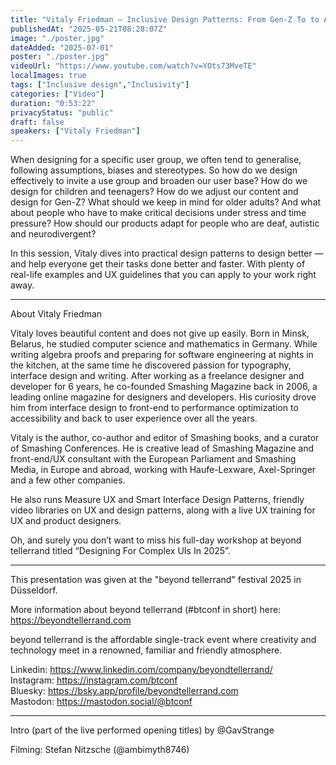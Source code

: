 ```yaml
---
title: "Vitaly Friedman – Inclusive Design Patterns: From Gen-Z To to Aging Audiences – btconf Düsseldorf 25"
publishedAt: "2025-05-21T08:28:07Z"
image: "./poster.jpg"
dateAdded: "2025-07-01"
poster: "./poster.jpg"
videoUrl: "https://www.youtube.com/watch?v=YOts73MveTE"
localImages: true
tags: ["Inclusive design","Inclusivity"]
categories: ["Video"]
duration: "0:53:22"
privacyStatus: "public"
draft: false
speakers: ["Vitaly Friedman"]
---
```

When designing for a specific user group, we often tend to generalise, following assumptions, biases and stereotypes. So how do we design effectively to invite a use group and broaden our user base? How do we design for children and teenagers? How do we adjust our content and design for Gen-Z? What should we keep in mind for older adults? And what about people who have to make critical decisions under stress and time pressure?
How should our products adapt for people who are deaf, autistic and neurodivergent?

In this session, Vitaly dives into practical design patterns to design better — and help everyone get their tasks done better and faster. With plenty of real-life examples and UX guidelines that you can apply to your work right away.

----   

About Vitaly Friedman

Vitaly loves beautiful content and does not give up easily. Born in Minsk, Belarus, he studied computer science and mathematics in Germany. While writing algebra proofs and preparing for software engineering at nights in the kitchen, at the same time he discovered passion for typography, interface design and writing. After working as a freelance designer and developer for 6 years, he co-founded Smashing Magazine back in 2006, a leading online magazine for designers and developers. His curiosity drove him from interface design to front-end to performance optimization to accessibility and back to user experience over all the years.

Vitaly is the author, co-author and editor of Smashing books, and a curator of Smashing Conferences. He is creative lead of Smashing Magazine and front-end/UX consultant with the European Parliament and Smashing Media, in Europe and abroad, working with Haufe-Lexware, Axel-Springer and a few other companies.

He also runs Measure UX and Smart Interface Design Patterns, friendly video libraries on UX and design patterns, along with a live UX training for UX and product designers.

Oh, and surely you don’t want to miss his full-day workshop at beyond tellerrand titled “Designing For Complex UIs In 2025”.

----  

This presentation was given at the "beyond tellerrand" festival 2025 in Düsseldorf.   

More information about beyond tellerrand (#btconf in short) here:   
https://beyondtellerrand.com  

beyond tellerrand is the affordable single-track event where creativity and technology meet in a renowned, familiar and friendly atmosphere.  

Linkedin: https://www.linkedin.com/company/beyondtellerrand/   
Instagram: https://instagram.com/btconf   
Bluesky: https://bsky.app/profile/beyondtellerrand.com   
Mastodon: https://mastodon.social/@btconf   

----   

Intro (part of the live performed opening titles) by @GavStrange 

Filming: Stefan Nitzsche (@ambimyth8746)
